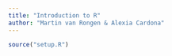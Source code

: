 ```yaml
---
title: "Introduction to R"
author: "Martin van Rongen & Alexia Cardona"
---
```



```r
source("setup.R")
```

<br/>


